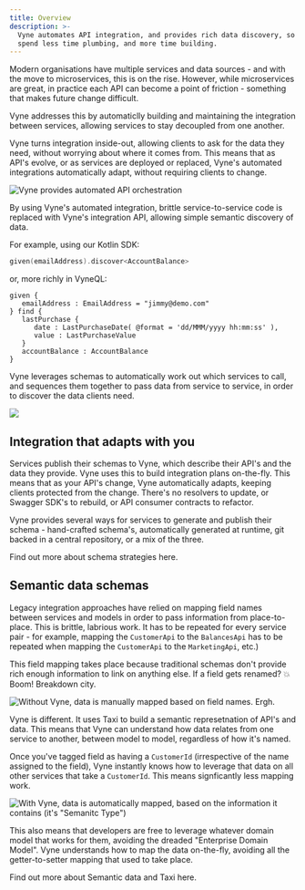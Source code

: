 ```yaml
---
title: Overview
description: >-
  Vyne automates API integration, and provides rich data discovery, so you can
  spend less time plumbing, and more time building.
---
```



Modern organisations have multiple services and data sources - and with the move to microservices, this is on the rise. However, while microservices are great, in practice each API can become a point of friction - something that makes future change difficult. 

Vyne addresses this by automaticlly building and maintaining the integration between services, allowing services to stay decoupled from one another.

Vyne turns integration inside-out, allowing clients to ask for the data they need, without worrying about where it comes from. This means that as API's evolve, or as services are deployed or replaced, Vyne's automated integrations automatically adapt, without requiring clients to change.

![Vyne provides automated API orchestration](./assets/overview.png)

By using Vyne's automated integration, brittle service-to-service code is replaced with Vyne's integration API, allowing simple semantic discovery of data.

For example, using our Kotlin SDK:

```kotlin
given(emailAddress).discover<AccountBalance>
```

or, more richly in VyneQL:

```text
given {
   emailAddress : EmailAddress = "jimmy@demo.com"
} find {
   lastPurchase {
      date : LastPurchaseDate( @format = 'dd/MMM/yyyy hh:mm:ss' ),
      value : LastPurchaseValue
   }
   accountBalance : AccountBalance
}
```

Vyne leverages schemas to automatically work out which services to call, and sequences them together to pass data from service to service, in order to discover the data clients need.

![](/assets/what-clients-sees.png)

## Integration that adapts with you

Services publish their schemas to Vyne, which describe their API's and the data they provide. Vyne uses this to build integration plans on-the-fly. This means that as your API's change, Vyne automatically adapts, keeping clients protected from the change. There's no resolvers to update, or Swagger SDK's to rebuild, or API consumer contracts to refactor.

Vyne provides several ways for services to generate and publish their schema - hand-crafted schema's, automatically generated at runtime, git backed in a central repository, or a mix of the three.

Find out more about schema strategies <Link to="../publishing-and-sharing-schemas">here</Link>.


## Semantic data schemas

Legacy integration approaches have relied on mapping field names between services and models in order to pass information from place-to-place. This is brittle, labrious work. It has to be repeated for every service pair - for example, mapping the `CustomerApi` to the `BalancesApi` has to be repeated when mapping the `CustomerApi` to the `MarketingApi`, etc.\)

This field mapping takes place because traditional schemas don't provide rich enough information to link on anything else. If a field gets renamed?  💥 Boom! Breakdown city.

![Without Vyne, data is manually mapped based on field names. Ergh.](/assets/without-vyne.png)

Vyne is different. It uses Taxi to build a semantic represetnation of API's and data. This means that Vyne can understand how data relates from one service to another, between model to model, regardless of how it's named.

Once you've tagged field as having a `CustomerId` \(irrespective of the name assigned to the field\), Vyne instantly knows how to leverage that data on all other services that take a `CustomerId`. This means signficantly less mapping work.

![With Vyne, data is automatically mapped, based on the information it contains \(it&apos;s &quot;Semanitc Type&quot;\)](/assets/documentation-images-1-.png)

This also means that developers are free to leverage whatever domain model that works for them, avoiding the dreaded "Enterprise Domain Model". Vyne understands how to map the data on-the-fly, avoiding all the getter-to-setter mapping that used to take place.

Find out more about Semantic data and Taxi <Link to="../semantic-data-intro">here</Link>.
